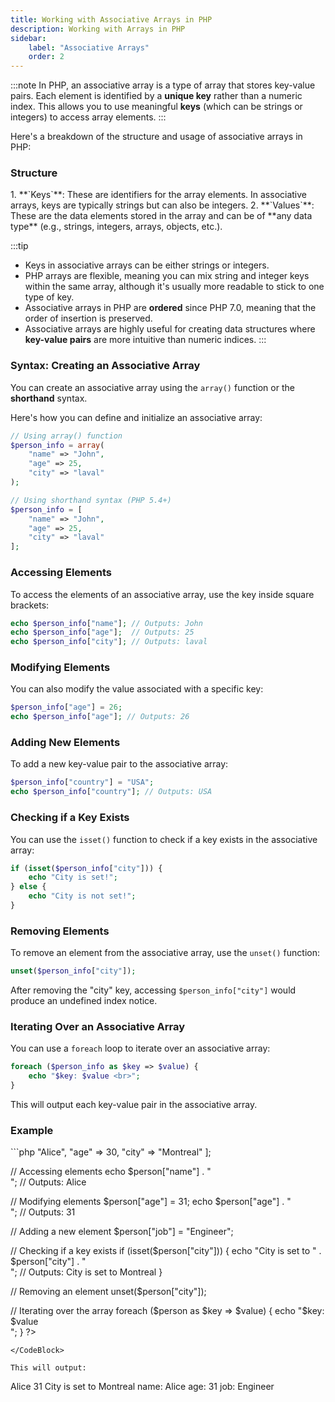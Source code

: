 ```yaml
---
title: Working with Associative Arrays in PHP
description: Working with Arrays in PHP
sidebar:
    label: "Associative Arrays"
    order: 2
---
```


:::note
In PHP, an associative array is a type of array that stores key-value pairs. Each element is identified by a **unique key** rather than a numeric index. This allows you to use meaningful **keys** (which can be strings or integers) to access array elements.
:::


Here's a breakdown of the structure and usage of associative arrays in PHP:

### Structure
<Steps>
1. **`Keys`**: These are identifiers for the array elements. In associative arrays, keys are typically strings but can also be integers.
2. **`Values`**: These are the data elements stored in the array and can be of **any data type** (e.g., strings, integers, arrays, objects, etc.).
</Steps>

:::tip
- Keys in associative arrays can be either strings or integers.
- PHP arrays are flexible, meaning you can mix string and integer keys within the same array, although it's usually more readable to stick to one type of key.
- Associative arrays in PHP are **ordered** since PHP 7.0, meaning that the order of insertion is preserved.
- Associative arrays are highly useful for creating data structures where **key-value pairs** are more intuitive than numeric indices.
:::

### Syntax: Creating an Associative Array

You can create an associative array using the `array()` function or the **shorthand** syntax.

Here's how you can define and initialize an associative array:

```php
// Using array() function
$person_info = array(
    "name" => "John",
    "age" => 25,
    "city" => "laval"
);

// Using shorthand syntax (PHP 5.4+)
$person_info = [
    "name" => "John",
    "age" => 25,
    "city" => "laval"
];
```

### Accessing Elements

To access the elements of an associative array, use the key inside square brackets:

```php
echo $person_info["name"]; // Outputs: John
echo $person_info["age"];  // Outputs: 25
echo $person_info["city"]; // Outputs: laval
```

### Modifying Elements

You can also modify the value associated with a specific key:

```php
$person_info["age"] = 26;
echo $person_info["age"]; // Outputs: 26
```

### Adding New Elements

To add a new key-value pair to the associative array:

```php
$person_info["country"] = "USA";
echo $person_info["country"]; // Outputs: USA
```

### Checking if a Key Exists

You can use the `isset()` function to check if a key exists in the associative array:

```php
if (isset($person_info["city"])) {
    echo "City is set!";
} else {
    echo "City is not set!";
}
```

### Removing Elements

To remove an element from the associative array, use the `unset()` function:

```php
unset($person_info["city"]);
```

After removing the "city" key, accessing `$person_info["city"]` would produce an undefined index notice.

### Iterating Over an Associative Array

You can use a `foreach` loop to iterate over an associative array:

```php
foreach ($person_info as $key => $value) {
    echo "$key: $value <br>";
}
```

This will output each key-value pair in the associative array.

### Example

<CodeBlock title="Here’s a complete example demonstrating how to manipulate associative arrays in PHP:">
```php
<?php
// Creating an associative array
$person = [
    "name" => "Alice",
    "age" => 30,
    "city" => "Montreal"
];

// Accessing elements
echo $person["name"] . " <br>"; // Outputs: Alice

// Modifying elements
$person["age"] = 31;
echo $person["age"] . " <br>"; // Outputs: 31

// Adding a new element
$person["job"] = "Engineer";

// Checking if a key exists
if (isset($person["city"])) {
    echo "City is set to " . $person["city"] . " <br>"; // Outputs: City is set to Montreal
}

// Removing an element
unset($person["city"]);

// Iterating over the array
foreach ($person as $key => $value) {
    echo "$key: $value <br>";
}
?>
```
</CodeBlock>

This will output:

```
Alice
31
City is set to Montreal
name: Alice
age: 31
job: Engineer
```
